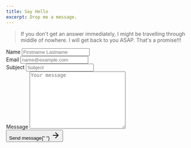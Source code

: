 ```yaml
---
title: Say Hello
excerpt: Drop me a message.
---
```

> If you don't get an answer immediately, I might be travelling through middle of nowhere. I will get back to you ASAP. That's a promise!!!

<form action="" class="my-8 md:my-12 md:w-2/3 mx-auto" name="contact" method="POST" data-netlify="true">
  <div class="md:flex">
    <div class="md:w-1/2 md:mr-2 md:mr-4">
      <label for="name">Name</label>
      <input type="text" placeholder="Firstname Lastname" id="name" />
    </div>
    <div class="md:w-1/2 mt-8 md:mt-0 md:ml-2 md:ml-4">
      <label for="name">Email</label>
      <input type="email" placeholder="name@example.com" id="email" />
    </div>
  </div>
  <div class="mt-8">
    <label for="subject">Subject</label>
    <input type="text" placeholder="Subject" id="subject" />
  </div>
  <div class="mt-8">
    <label for="message">Message</label>
    <textarea
      name="message"
      id="message"
      cols="30"
      rows="10"
      placeholder="Your message"
    ></textarea>
  </div>
  <div class="mt-8">
    <button type="submit" class="button button-primary">
      Send message{" "}
      <svg
        xmlns="http://www.w3.org/2000/svg"
        width="24"
        height="24"
        viewBox="0 0 24 24"
        fill="none"
        stroke="currentColor"
        stroke-width="2"
        stroke-linecap="round"
        stroke-linejoin="round"
        class="ml-2"
      >
        <line x1="5" y1="12" x2="19" y2="12"></line>
        <polyline points="12 5 19 12 12 19"></polyline>
      </svg>
    </button>
  </div>
</form>